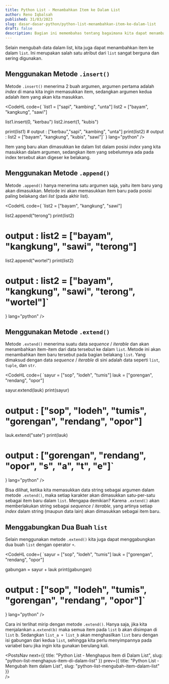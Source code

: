 ```yaml
---
title: Python List - Menambahkan Item ke Dalam List
author: Reno Iqbalsah
published: 31/03/2023
slug: dasar-dasar-python/python-list-menambahkan-item-ke-dalam-list
draft: false
description: Bagian ini memembahas tentang bagaimana kita dapat menambahkan item ke dalam sebuah list pada bahasa pemrograman Python
---
```


Selain mengubah data dalam list, kita juga dapat menambahkan item ke dalam `list`. Ini merupakan salah satu atribut dari `list` sangat berguna dan sering digunakan.

## Menggunakan Metode `.insert()`

Metode `.insert()` menerima 2 buah argumen, argumen pertama adalah _index_ di mana kita ingin memasukkan item, sedangkan argumen kedua adalah item yang akan kita masukkan.

<CodeHL
code={
`list1 = ["sapi", "kambing", "unta"]
list2 = ["bayam", "kangkung", "sawi"]

list1.insert(0, "kerbau")
list2.insert(1, "kubis")

print(list1) # output : ["kerbau","sapi", "kambing", "unta"]
print(list2) # output : list2 = ["bayam", "kangkung", "kubis", "sawi"]`
}
lang="python"
/>

Item yang baru akan dimasukkan ke dalam list dalam posisi _index_ yang kita masukkan dalam argumen, sedangkan item yang sebelumnya ada pada index tersebut akan digeser ke belakang.

## Menggunakan Metode `.append()`

Metode `.append()` hanya menerima satu argumen saja, yaitu item baru yang akan dimasukkan. Metode ini akan memasukkan item baru pada posisi paling belakang dari _list_
(pada akhir list).

<CodeHL
code={
`list2 = ["bayam", "kangkung", "sawi"]

list2.append("terong")
print(list2) 
# output : list2 = ["bayam", "kangkung", "sawi", "terong"]

list2.append("wortel")
print(list2) 
# output : list2 = ["bayam", "kangkung", "sawi", "terong", "wortel"]`
}
lang="python"
/>

## Menggunakan Metode `.extend()`

Metode `.extend()` menerima suatu data _sequence_ / _iterable_ dan akan menambahkan item-item dari data tersebut ke dalam `list`. 
Metode ini akan menambahkan item baru tersebut pada bagian belakang `list`. Yang dimaksud dengan data _sequence_ / _iterable_ di sini 
adalah data seperti `list`, `tuple`, dan `str`.

<CodeHL
code={
`sayur = ["sop", "lodeh", "tumis"]
lauk = ["gorengan", "rendang", "opor"]

sayur.extend(lauk)
print(sayur)
# output : ["sop", "lodeh", "tumis", "gorengan", "rendang", "opor"]

lauk.extend("sate")
print(lauk)
# output : ["gorengan", "rendang", "opor", "s", "a", "t", "e"]`
}
lang="python"
/>

Bisa dilihat, ketika kita memasukkan data string sebagai argumen dalam metode `.extend()`, maka setiap karakter akan dimasukkan satu-per-satu sebagai item baru dalam `list`.
Mengapa demikian? Karena `.extend()` akan memberlakukan string sebagai _sequence_ / _iterable_, yang artinya setiap _index_ dalam string (maupun data lain) akan dimasukkan sebagai
item baru.

## Menggabungkan Dua Buah `list`

Selain menggunakan metode `.extend()` kita juga dapat menggabungkan dua buah `list` dengan operator `+`.

<CodeHL
code={
`sayur = ["sop", "lodeh", "tumis"]
lauk = ["gorengan", "rendang", "opor"]

gabungan = sayur + lauk
print(gabungan)
# output : ["sop", "lodeh", "tumis", "gorengan", "rendang", "opor"]`
}
lang="python"
/>

Cara ini terlihat mirip dengan metode `.extend()`. Hanya saja, jika kita menjalankan `a.extend(b)` maka semua item pada `list` b akan disimpan di `list` b.
Sedangkan `list_a + list_b` akan menghasilkan `list` baru dengan isi gabungan dari kedua `list`, sehingga kita perlu menyimpannya pada variabel baru jika ingin kita gunakan
berulang kali.

<PostsNav
  next={{
    title: "Python List - Menghapus Item di Dalam List",
    slug: "python-list-menghapus-item-di-dalam-list"
  }}
  prev={{
    title: "Python List - Mengubah Item dalam List",
    slug: "python-list-mengubah-item-dalam-list"
  }}  
/>